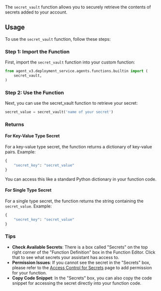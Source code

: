 
The `secret_vault` function allows you to securely retrieve the contents of secrets added to your account.

## Usage

To use the `secret_vault` function, follow these steps:

### Step 1: Import the Function

First, import the `secret_vault` function into your custom function:

```python
from agent_v3.deployment_service.agents.functions.builtin import (
    secret_vault,
)
```

### Step 2: Use the Function
Next, you can use the secret_vault function to retrieve your secret:

```python
secret_value = secret_vault('name of your secret')
```

### Returns
#### For Key-Value Type Secret
For a key-value type secret, the function returns a dictionary of key-value pairs. Example:

```python
{
    "secret_key": "secret_value"
}
```
You can access this like a standard Python dictionary in your function code.


#### For Single Type Secret

For a single type secret, the function returns the string containing the `secret_value`. Example:

```python
{
    "secret_key": "secret_value"
}
```

### Tips

- **Check Available Secrets**: There is a box called "Secrets" on the top right corner of the "Function Definition" box in the Function Editor. Click that to see what secrets your assistant has access to.
- **Permission Issues**: If you cannot see the secret in the "Secrets" box, please refer to the [Access Control for Secrets](/docs/access-control-for-secrets) page to add permission for your function.
- **Copy Code Snippet**: In the "Secrets" box, you can also copy the code snippet for accessing the secret directly into your function code.
